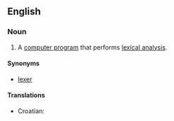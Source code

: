 ==English==
{{wikipedia}}

===Noun===
{{en-noun}}

# {{computing}} A [[computer program]] that performs [[lexical analysis]].

====Synonyms====
* [[lexer]]

====Translations====
{{trans-top|computer program}}
*Croatian: {{t|hr|leksički analizator|m}}
{{trans-mid}}
{{trans-bottom}}